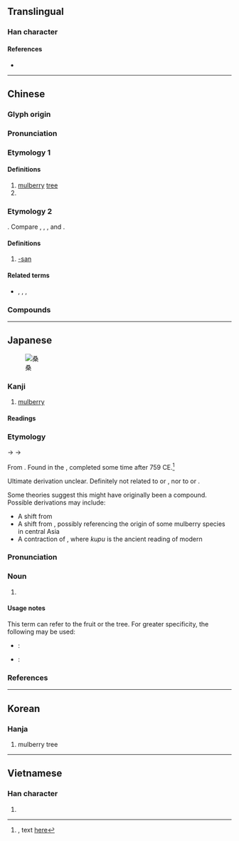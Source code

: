 {{also|桒}}
{{character info/new}}
==Translingual==

===Han character===
{{Han char|rn=75|rad=木|as=06|sn=10|four=17904|canj=EEED|ids=⿱叒木}}

====References====
* {{Han ref|kx=0526.010|dkj=14772|dj=0914.140|hdz=21209.030|uh=6851|ud=26705|bh=AEE1|bd=44769}}

----

==Chinese==
{{zh-forms|alt=桒}}

===Glyph origin===
{{Han etym}}

===Pronunciation===
{{zh-pron
|m=sāng
|m-s=sang1
|c=song1
|mc=y
|oc=y
|ma=
|cat=n,pn
}}

===Etymology 1===
{{rfe|lang=zh}}

====Definitions====
{{zh-hanzi}}

# [[mulberry]] [[tree]]
# {{surname|lang=zh}}

===Etymology 2===
{{bor|zh|ja|-|withtext=1}} {{m|ja|さん|tr=-san}}. Compare {{etyl|nan|-}} {{zh-l|卡桑|tr=[[khà-sàng]]}}, {{zh-l|多桑|tr=[[tò-sàng]]}}, {{zh-l|歐巴桑|tr=[[o͘-bá-sáng]]}}, and {{zh-l|歐吉桑|tr=[[o͘-jí-sáng]]}}.

====Definitions====
{{zh-hanzi}}

# {{lb|zh|ACG|internet slang}} [[-san]]

====Related terms====
* {{zh-l|醬|-chan}}, {{zh-l|炭|-tan}}, {{zh-l|君|-kun}}, {{zh-l|樣|-sama}}

===Compounds===
{{zh-der|巴達桑|佛桑|研桑心計|滄桑|桑科|桑蓬之志|扶桑花|指桑罵槐|田月桑時|桑田|桑樞|桑白皮|桑落|桑梓之邦|桑中之約|指桑說槐|洛桑公約|桑間之音|桑弧蓬矢|桑榆末景|滄海桑田|桑榆|桑榆晚景|桑間濮上|空桑子|桑梓|洛桑會議|桑中|桑樞甕牖|桑新婦|歷盡滄桑|桑琅琅|洛桑|桑乾河|暮景桑榆|桑落酒|桑柔|桑扈|桑乾盆地|歐巴桑|桑皮紙|生桑之夢|柴桑|暴桑|甕牖桑樞|濮上桑間|歐吉桑|滄桑之變|桑榆暮景|扶桑|桑那浴|桑麻|桑門|桑葚|桑樹|桑榆暮影|桑柘|條桑育|東海桑田|空桑|雞犬桑麻|陌上桑|隰桑|阿巴桑|苞桑|黃桑棒|躬桑|鄭衛桑間|農桑|車桑仔|翳桑餓人|fold=1}}

----

==Japanese==
[[File:Morus-nigra.JPG|thumb|桑]]

===Kanji===
{{ja-kanji|grade=c|rs=木06}}

# [[mulberry]]

====Readings====
{{ja-readings
|goon=そう<さう
|kanon=そう<さう
|kun=くわ-<くは-
}}

===Etymology===
{{ja-kanjitab|くわ|yomi=kun}}

{{IPAchar|/kupa/}} → {{IPAchar|/kuɸa/}} → {{IPAchar|/kuwa/}}

From {{inh|ja|ojp|-}}.  Found in the ''{{w|Man'yōshū}}'', completed some time after 759 CE.<ref name="MYS">{{RQ:Manyoshu|7|1357}}, text [http://jti.lib.virginia.edu/japanese/manyoshu/Man7Yos.html#1357 here]</ref>

Ultimate derivation unclear.  Definitely not related to {{cog|ko|뽕||mulberry tree}} or {{m|ko|오디||mulberry fruit}}, nor to {{cog|ain|テㇱマニ|tr=tesmani||mulberry tree}} or {{m|ain|ツレㇷ゚ニ|tr=turepni||mulberry tree}}.

Some theories suggest this might have originally been a compound.  Possible derivations may include:

* A shift from {{m|ja|蚕}}{{m|ja|葉|tr=kopa||silkworm + leaf}}
* A shift from {{m|ja|胡}}{{m|ja|葉|tr=kopa||non-Chinese people to the west of China + leaf}}, possibly referencing the origin of some mulberry species in central Asia
* A contraction of {{m|ja|食う|食ふ}}{{m|ja|葉|tr=kupu pa||eat + leaf}}, where ''kupu'' is the ancient reading of modern {{m|ja|食う|tr=kuu}}

===Pronunciation===
{{ja-pron|yomi=k|くわ|acc=1|acc_ref=DJR,NHK}}

===Noun===
{{ja-noun|くわ|クワ|hhira=くは|hkata=クハ}}

# {{l|en|mulberry}}

====Usage notes====
{{U:ja:biology|クワ}}

This term can refer to the fruit or the tree.  For greater specificity, the following may be used:
* {{ja-r|桑の木|くわ の き}}: {{l|en|mulberry}} {{l|en|tree}}
* {{ja-r|桑の実|くわ の み}}: {{l|en|mulberry}} {{l|en|fruit}}

===References===
<References/>

----

==Korean==

===Hanja===
{{ko-hanja|hangeul=상|eumhun=|rv=sang|mr=sang|y=sang}}

# mulberry tree

----

==Vietnamese==

===Han character===
{{vi-hantu|[[tang]], [[dâu]]|rs=木06}}

# {{defn|lang=vi|sort=木06}}